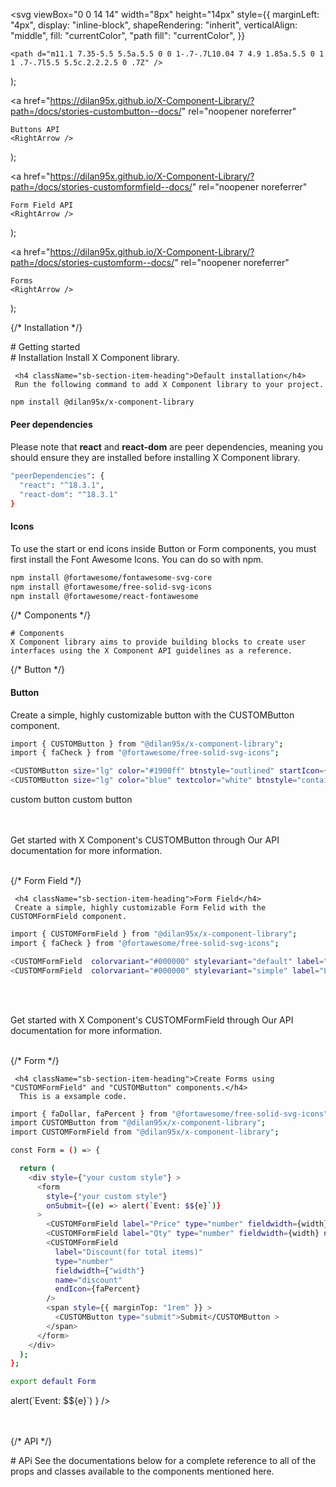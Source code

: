  

  <svg
    viewBox="0 0 14 14"
    width="8px"
    height="14px"
    style={{
      marginLeft: "4px",
      display: "inline-block",
      shapeRendering: "inherit",
      verticalAlign: "middle",
      fill: "currentColor",
      "path fill": "currentColor",
    }}
  >
    <path d="m11.1 7.35-5.5 5.5a.5.5 0 0 1-.7-.7L10.04 7 4.9 1.85a.5.5 0 1 1 .7-.7l5.5 5.5c.2.2.2.5 0 .7Z" />
  </svg>
);

  <a
    href="https://dilan95x.github.io/X-Component-Library/?path=/docs/stories-custombutton--docs/"
    rel="noopener noreferrer"
  >
    Buttons API
    <RightArrow />
  </a>
);

  <a
    href="https://dilan95x.github.io/X-Component-Library/?path=/docs/stories-customformfield--docs/"
    rel="noopener noreferrer"
  >
    Form Field API
    <RightArrow />
  </a>
);

  <a
    href="https://dilan95x.github.io/X-Component-Library/?path=/docs/stories-customform--docs/"
    rel="noopener noreferrer"
  >
    Forms
    <RightArrow />
  </a>
);


<Meta title="Getting started" />

{/* Installation */}

<div className="sb-container">
  <div className="sb-section-title"># Getting started</div>
</div>

<div className="sb-container">
  <div className='sb-section-title'>
    # Installation
    Install X Component library.

     <h4 className="sb-section-item-heading">Default installation</h4>
     Run the following command to add X Component library to your project.

```sh
npm install @dilan95x/x-component-library
```

<h4 className="sb-section-item-heading">Peer dependencies</h4>
Please note that <b>react</b> and <b>react-dom</b> are peer dependencies,
meaning you should ensure they are installed before installing X Component
library.

```sh
"peerDependencies": {
  "react": "^18.3.1",
  "react-dom": "^18.3.1"
}
```

<h4 className="sb-section-item-heading">Icons</h4>
To use the start or end icons inside Button or Form components, you must first
install the Font Awesome Icons. You can do so with npm.

```sh
npm install @fortawesome/fontawesome-svg-core
npm install @fortawesome/free-solid-svg-icons
npm install @fortawesome/react-fontawesome
```

 </div> 
</div>

{/* Components */}
<div className="sb-container">
  <div className='sb-section-title'>

    # Components
    X Component library aims to provide building blocks to create user interfaces using the X Component API guidelines as a reference.

{/* Button */}
  <div className="single-component-section">
     <h4 className="sb-section-item-heading">Button</h4>
     Create a simple, highly customizable button with the CUSTOMButton component.

```sh
import { CUSTOMButton } from "@dilan95x/x-component-library";
import { faCheck } from "@fortawesome/free-solid-svg-icons";

<CUSTOMButton size="lg" color="#1900ff" btnstyle="outlined" startIcon={faCheck} >custom button</CUSTOMButton>
<CUSTOMButton size="lg" color="blue" textcolor="white" btnstyle="contained" endIcon={faCheck} >custom button</CUSTOMButton>
```
<div style={{ display: "flex", justifyContent: "center", width: "100%", gap: "20px" }}>
<CUSTOMButton size="lg" color="#1900ff" btnstyle="outlined" startIcon={faCheck} >custom button</CUSTOMButton>
<CUSTOMButton size="lg" color="blue" textcolor="white" btnstyle="contained" endIcon={faCheck} >custom button</CUSTOMButton>
</div>
<br></br>

 Get started with X Component's CUSTOMButton through Our API documentation for more information. <ButtonApiLink/><br></br>
 </div> 


{/* Form Field */}
<div className="single-component-section">

     <h4 className="sb-section-item-heading">Form Field</h4>
     Create a simple, highly customizable Form Felid with the CUSTOMFormField component.

```sh
import { CUSTOMFormField } from "@dilan95x/x-component-library";
import { faCheck } from "@fortawesome/free-solid-svg-icons";

<CUSTOMFormField  colorvariant="#000000" stylevariant="default" label="Label" startIcon={faCheck} type="text" />
<CUSTOMFormField  colorvariant="#000000" stylevariant="simple" label="Label" endIcon={faCheck} type="text"/>
```
<div style={{ display: "flex", justifyContent: "center", alignItems: "center", width: "100%", gap: "20px" }}>
<CUSTOMFormField  colorvariant="#000000" stylevariant="default" label="Label" startIcon={faCheck} type="text" />
<CUSTOMFormField  colorvariant="#000000" stylevariant="simple" label="Label" endIcon={faCheck} type="text"/>
</div>
<br></br>

 Get started with X Component's CUSTOMFormField through Our API documentation for more information. <FormFieldApiLink/><br></br>
 </div> 


{/* Form */}
 <div className="single-component-section">

     <h4 className="sb-section-item-heading">Create Forms using "CUSTOMFormField" and "CUSTOMButton" components.</h4>
      This is a exsample code.

```sh
import { faDollar, faPercent } from "@fortawesome/free-solid-svg-icons";
import CUSTOMButton from "@dilan95x/x-component-library";
import CUSTOMFormField from "@dilan95x/x-component-library";

const Form = () => {

  return (
    <div style={"your custom style"} >
      <form
        style={"your custom style"}
        onSubmit={(e) => alert(`Event: $${e}`)}
      >
        <CUSTOMFormField label="Price" type="number" fieldwidth={width} name="price" startIcon={faDollar} />
        <CUSTOMFormField label="Qty" type="number" fieldwidth={width} name="quantity" />
        <CUSTOMFormField
          label="Discount(for total items)"
          type="number"
          fieldwidth={"width"}
          name="discount"
          endIcon={faPercent}
        />
        <span style={{ marginTop: "1rem" }} >
          <CUSTOMButton type="submit">Submit</CUSTOMButton >
        </span>
      </form>
    </div>
  );
};

export default Form

```

<div style={{ display: "flex", justifyContent: "center", alignItems: "center", width: "100%", gap: "20px" }}>
<CUSTOMForm
colorvariant="#000000"
stylevariant="default"
label="Label"
startIcon={faCheck}
type="text"
onSubmit={(e) =>  alert(`Event: $${e}`) }
               />
</div>
<br></br> 
 </div> 

 </div>  
</div>

{/* API */}

<div className="sb-container">
  <div className='sb-section-title'>
    # APi
    See the documentations below for a complete reference to all of the props and classes available to the components mentioned here.
<ButtonApiLink/><br></br>
<FormFieldApiLink/><br></br>
<FormApiLink/><br></br>

  </div> 
</div>

<style>
  {`
  .sb-container {
    margin-bottom: 48px;
  }

  .sb-section {
    width: 100%;
    display: flex;
    flex-direction: row;
    gap: 20px;
  }

  img {
    object-fit: cover;
  }

  .sb-section-title {
    margin-bottom: 32px;
  }

  .sb-section a:not(h1 a, h2 a, h3 a) {
    font-size: 14px;
  }

  .sb-section-item, .sb-grid-item {
    flex: 1;
    display: flex;
    flex-direction: column;
  }

  .sb-section-item-heading {
    padding-top: 10px !important;
    padding-bottom: 5px !important;
    margin: 0 !important;
  }
  .sb-section-item-paragraph {
    margin: 0;
    padding-bottom: 10px;
  }

  .sb-chevron {
    margin-left: 5px;
  }

  .sb-features-grid {
    display: grid;
    grid-template-columns: repeat(2, 1fr);
    grid-gap: 32px 20px;
  }

  .sb-socials {
    display: grid;
    grid-template-columns: repeat(4, 1fr);
  }

  .sb-socials p {
    margin-bottom: 10px;
  }

  .sb-explore-image {
    max-height: 32px;
    align-self: flex-start;
  }

  .sb-addon {
    width: 100%;
    display: flex;
    align-items: center;
    position: relative;
    background-color: #EEF3F8;
    border-radius: 5px;
    border: 1px solid rgba(0, 0, 0, 0.05);
    background: #EEF3F8;
    height: 180px;
    margin-bottom: 48px;
    overflow: hidden;
  }

  .sb-addon-text {
    padding-left: 48px;
    max-width: 240px;
  }

  .sb-addon-text h4 {
    padding-top: 0px;
  }

  .sb-addon-img {
    position: absolute;
    left: 345px;
    top: 0;
    height: 100%;
    width: 200%;
    overflow: hidden;
  }

  .sb-addon-img img {
    width: 650px;
    transform: rotate(-15deg);
    margin-left: 40px;
    margin-top: -72px;
    box-shadow: 0 0 1px rgba(255, 255, 255, 0);
    backface-visibility: hidden;
  }

  @media screen and (max-width: 800px) {
    .sb-addon-img {
      left: 300px;
    }
  }

  @media screen and (max-width: 600px) {
    .sb-section {
      flex-direction: column;
    }

    .sb-features-grid {
      grid-template-columns: repeat(1, 1fr);
    }

    .sb-socials {
      grid-template-columns: repeat(2, 1fr);
    }

    .sb-addon {
      height: 280px;
      align-items: flex-start;
      padding-top: 32px;
      overflow: hidden;
    }

    .sb-addon-text {
      padding-left: 24px;
    }

    .sb-addon-img {
      right: 0;
      left: 0;
      top: 130px;
      bottom: 0;
      overflow: hidden;
      height: auto;
      width: 124%;
    }

    .sb-addon-img img {
      width: 1200px;
      transform: rotate(-12deg);
      margin-left: 0;
      margin-top: 48px;
      margin-bottom: -40px;
      margin-left: -24px;
    }
  }
  `}
</style>
